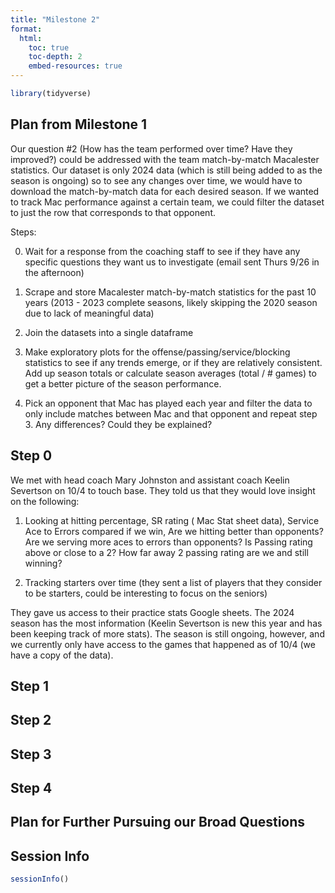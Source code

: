 ```yaml
---
title: "Milestone 2"
format:
  html:
    toc: true
    toc-depth: 2
    embed-resources: true
---
```


```r
library(tidyverse)
```

## Plan from Milestone 1

Our question #2 (How has the team performed over time? Have they improved?) could be addressed with the team match-by-match Macalester statistics. Our dataset is only 2024 data (which is still being added to as the season is ongoing) so to see any changes over time, we would have to download the match-by-match data for each desired season. If we wanted to track Mac performance against a certain team, we could filter the dataset to just the row that corresponds to that opponent. 

Steps:

0. Wait for a response from the coaching staff to see if they have any specific questions they want us to investigate (email sent Thurs 9/26 in the afternoon)

1. Scrape and store Macalester match-by-match statistics for the past 10 years (2013 - 2023 complete seasons, likely skipping the 2020 season due to lack of meaningful data)

2. Join the datasets into a single dataframe

3. Make exploratory plots for the offense/passing/service/blocking statistics to see if any trends emerge, or if they are relatively consistent. Add up season totals or calculate season averages (total / # games) to get a better picture of the season performance.

4. Pick an opponent that Mac has played each year and filter the data to only include matches between Mac and that opponent and repeat step 3. Any differences? Could they be explained?

## Step 0

We met with head coach Mary Johnston and assistant coach Keelin Severtson on 10/4 to touch base. They told us that they would love insight on the following:

1. Looking at hitting percentage, SR rating ( Mac Stat sheet data), Service Ace to Errors compared if we win,  Are we hitting better than opponents? Are we serving more aces to errors than opponents? Is Passing rating above or close to a 2? How far away 2 passing rating are we and still winning?  

2. Tracking starters over time (they sent a list of players that they consider to be starters, could be interesting to focus on the seniors)

They gave us access to their practice stats Google sheets. The 2024 season has the most information (Keelin Severtson is new this year and has been keeping track of more stats). The season is still ongoing, however, and we currently only have access to the games that happened as of 10/4 (we have a copy of the data). 

## Step 1

## Step 2

## Step 3

## Step 4

## Plan for Further Pursuing our Broad Questions

## Session Info

```r
sessionInfo()
```
